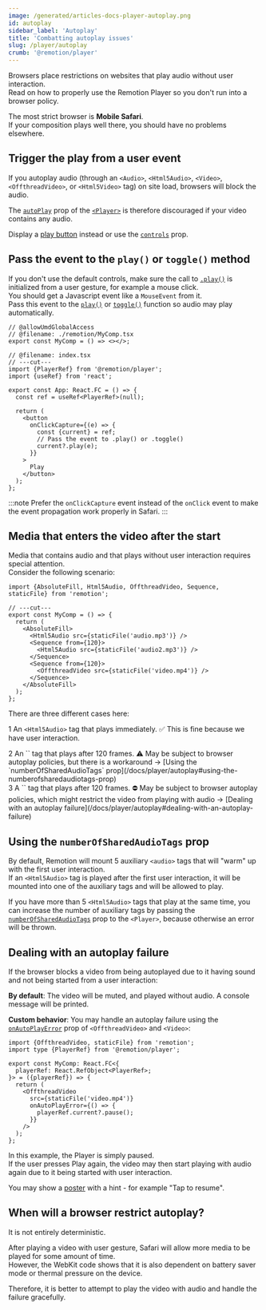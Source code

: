 ```yaml
---
image: /generated/articles-docs-player-autoplay.png
id: autoplay
sidebar_label: 'Autoplay'
title: 'Combatting autoplay issues'
slug: /player/autoplay
crumb: '@remotion/player'
---
```


Browsers place restrictions on websites that play audio without user interaction.  
Read on how to properly use the Remotion Player so you don't run into a browser policy.

The most strict browser is **Mobile Safari**.  
If your composition plays well there, you should have no problems elsewhere.

## Trigger the play from a user event

If you autoplay audio (through an `<Audio>`, `<Html5Audio>`, `<Video>`, `<OffthreadVideo>`, or `<Html5Video>` tag) on site load, browsers will block the audio.

The [`autoPlay`](/docs/player/player#autoplay) prop of the [`<Player>`](/docs/player/player) is therefore discouraged if your video contains any audio.

Display a [play button](/docs/player/custom-controls) instead or use the [`controls`](/docs/player/player#controls) prop.

## Pass the event to the `play()` or `toggle()` method

If you don't use the default controls, make sure the call to [`.play()`](/docs/player/player#play) is initialized from a user gesture, for example a mouse click.  
You should get a Javascript event like a `MouseEvent` from it.  
Pass this event to the [`play()`](/docs/player/player#play) or [`toggle()`](/docs/player/player#toggle) function so audio may play automatically.

```tsx twoslash
// @allowUmdGlobalAccess
// @filename: ./remotion/MyComp.tsx
export const MyComp = () => <></>;

// @filename: index.tsx
// ---cut---
import {PlayerRef} from '@remotion/player';
import {useRef} from 'react';

export const App: React.FC = () => {
  const ref = useRef<PlayerRef>(null);

  return (
    <button
      onClickCapture={(e) => {
        const {current} = ref;
        // Pass the event to .play() or .toggle()
        current?.play(e);
      }}
    >
      Play
    </button>
  );
};
```

:::note
Prefer the `onClickCapture` event instead of the `onClick` event to make the event propagation work properly in Safari.
:::

## Media that enters the video after the start

Media that contains audio and that plays without user interaction requires special attention.  
Consider the following scenario:

```tsx twoslash
import {AbsoluteFill, Html5Audio, OffthreadVideo, Sequence, staticFile} from 'remotion';

// ---cut---
export const MyComp = () => {
  return (
    <AbsoluteFill>
      <Html5Audio src={staticFile('audio.mp3')} />
      <Sequence from={120}>
        <Html5Audio src={staticFile('audio2.mp3')} />
      </Sequence>
      <Sequence from={120}>
        <OffthreadVideo src={staticFile('video.mp4')} />
      </Sequence>
    </AbsoluteFill>
  );
};
```

There are three different cases here:

<Step>1</Step> An `<Html5Audio>` tag that plays immediately.  ✅ This is fine because we have user interaction.
<div style={{marginTop: -14}} />
<Step>2</Step> An `<Html5Audio>` tag that plays after 120 frames. ⚠️ May be subject to browser autoplay policies, but there is a workaround
→ [Using the `numberOfSharedAudioTags` prop](/docs/player/autoplay#using-the-numberofsharedaudiotags-prop)
<div style={{marginTop: -14}} />
<Step>3</Step> A `<OffthreadVideo>` tag that plays after 120 frames. ⛔ May be subject to browser autoplay policies, which might restrict the video from playing with audio → [Dealing with an autoplay failure](/docs/player/autoplay#dealing-with-an-autoplay-failure)

## Using the `numberOfSharedAudioTags` prop

By default, Remotion will mount 5 auxiliary `<audio>` tags that will "warm" up with the first user interaction.  
If an `<Html5Audio>` tag is played after the first user interaction, it will be mounted into one of the auxiliary tags and will be allowed to play.

If you have more than 5 `<Html5Audio>` tags that play at the same time, you can increase the number of auxiliary tags by passing the [`numberOfSharedAudioTags`](/docs/player/player#numberofsharedaudiotags) prop to the `<Player>`, because otherwise an error will be thrown.

## Dealing with an autoplay failure<AvailableFrom v="4.0.187" />

If the browser blocks a video from being autoplayed due to it having sound and not being started from a user interaction:

**By default**: The video will be muted, and played without audio. A console message will be printed.

**Custom behavior**: You may handle an autoplay failure using the [`onAutoPlayError`](/docs/offthreadvideo#onautoplayerror) prop of `<OffthreadVideo>` and `<Video>`:

```tsx twoslash
import {OffthreadVideo, staticFile} from 'remotion';
import type {PlayerRef} from '@remotion/player';

export const MyComp: React.FC<{
  playerRef: React.RefObject<PlayerRef>;
}> = ({playerRef}) => {
  return (
    <OffthreadVideo
      src={staticFile('video.mp4')}
      onAutoPlayError={() => {
        playerRef.current?.pause();
      }}
    />
  );
};
```

In this example, the Player is simply paused.  
If the user presses Play again, the video may then start playing with audio again due to it being started with user interaction.

You may show a [poster](/docs/player/player/#renderposter) with a hint - for example "Tap to resume".

## When will a browser restrict autoplay?

It is not entirely deterministic.

After playing a video with user gesture, Safari will allow more media to be played for some amount of time.  
However, the WebKit code shows that it is also dependent on battery saver mode or thermal pressure on the device.

Therefore, it is better to attempt to play the video with audio and handle the failure gracefully.
